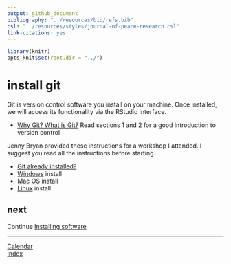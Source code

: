 ```yaml
---
output: github_document
bibliography: "../resources/bib/refs.bib" 
csl: "../resources/styles/journal-of-peace-research.csl"
link-citations: yes
---
```


```r
library(knitr)
opts_knit$set(root.dir = "../")
```

# install git

Git is version control software you install on your machine. Once installed, we will access its functionality via the RStudio interface.  

- [Why Git? What is Git?](../resources/readings/2017-Bryan-Version-control) Read sections 1 and 2 for a good introduction to version control 

Jenny Bryan provided these instructions for a workshop I attended. I suggest you read all the instructions before starting. 

- [Git already installed?](http://happygitwithr.com/install-git.html#git-already-installed) 
- [Windows](http://happygitwithr.com/install-git.html#install-git-windows) install 
- [Mac OS](http://happygitwithr.com/install-git.html#mac-os) install 
- [Linux](http://happygitwithr.com/install-git.html#linux) install 




## next

Continue [Installing software](cm501_software-start.md)  

---  
[Calendar](../README.md#calendar)    
[Index](../README.md#index)    
